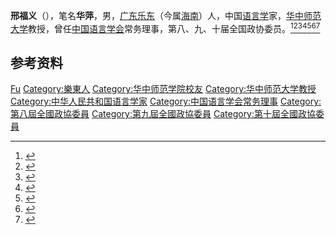 '''邢福义'''（{{bd|1935年|5月|}}），笔名'''华萍'''，男，[[广东|广东]][[乐东县|乐东]]（今属[[海南|海南]]）人，中国[[语言学|语言学]]家，[[华中师范大学|华中师范大学]]教授，曾任[[中国语言学会|中国语言学会]]常务理事，第八、九、十届全国政协委员。<ref>{{Cite book|title=中华当代文化名人大辞典|author=张品兴, 殷登祥, 陈有进等主编|publisher=中国广播电视出版社|year=1992|isbn=9787504315137|location=北京|pages=}}</ref><ref>{{Cite book|title=当代中国社会科学手册|author=汝信，易克信主编|publisher=社会科学文献出版社|year=1988|isbn=|location=北京|pages=}}</ref><ref>{{Cite book|title=中国社会团体会长秘书长辞典|author=黄汉江主编|publisher=上海科学技术文献出版社|year=1999|isbn=|location=上海|pages=}}</ref><ref>{{Cite book|title=20世纪中华人物名字号辞典|author=周家珍编著|publisher=法律出版社|year=2000|isbn=9787503628320|location=北京|pages=}}</ref><ref>{{Cite book|title=中国当代文化名人小传|author=伍杰主编; 崔运玺, 王伟华, 周昌喜副主编|publisher=辽宁人民出版社|year=1993|isbn=9787205022938|location=沈阳|pages=}}</ref><ref>{{Cite book|title=中华人民共和国职官志|author=何虎生, 李耀东, 向常福主编|publisher=中国社会出版社|year=2003|isbn=9787800883934|location=北京|pages=}}</ref><ref>{{Cite book|title=历届全国政协委员人名辞典|author=|publisher=中国国际广播出版社|year=1996|isbn=9787507813746|location=北京|pages=286}}</ref>

== 参考资料 ==
{{reflist}}

{{Navboxes
| title  = 邢福义在[[中国语言学会|中国语言学会]]的职务
| list1  =
{{中国语言学会第二届理事会}}
}}

{{Authority control}}
{{DEFAULTSORT:Xing}}
[[Category:邢姓|Fu]]
[[Category:樂東人|Category:樂東人]]
[[Category:华中师范学院校友|Category:华中师范学院校友]]
[[Category:华中师范大学教授|Category:华中师范大学教授]]
[[Category:中华人民共和国语言学家|Category:中华人民共和国语言学家]]
[[Category:中国语言学会常务理事|Category:中国语言学会常务理事]]
[[Category:第八屆全國政協委員|Category:第八屆全國政協委員]]
[[Category:第九屆全國政協委員|Category:第九屆全國政協委員]]
[[Category:第十屆全國政協委員|Category:第十屆全國政協委員]]

{{中国人物小作品}}